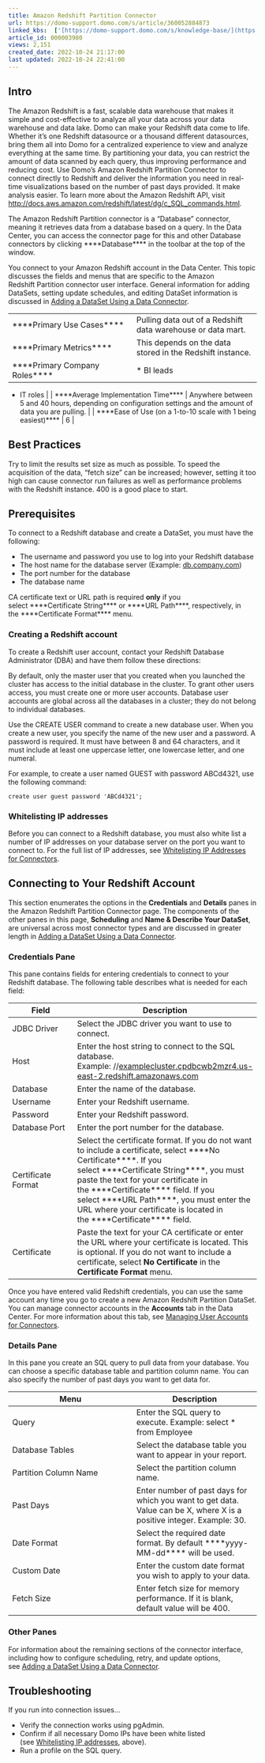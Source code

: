 ```yaml
---
title: Amazon Redshift Partition Connector
url: https://domo-support.domo.com/s/article/360052884873
linked_kbs:  ['[https://domo-support.domo.com/s/knowledge-base/](https://domo-support.domo.com/s/knowledge-base/)', '[https://domo-support.domo.com/s/](https://domo-support.domo.com/s/)', '[https://domo-support.domo.com/s/topic/0TO5w000000ZammGAC](https://domo-support.domo.com/s/topic/0TO5w000000ZammGAC)', '[https://domo-support.domo.com/s/topic/0TO5w000000ZanLGAS](https://domo-support.domo.com/s/topic/0TO5w000000ZanLGAS)', '[https://domo-support.domo.com/s/topic/0TO5w000000ZapAGAS](https://domo-support.domo.com/s/topic/0TO5w000000ZapAGAS)', '[https://domo-support.domo.com/s/article/360042926274](https://domo-support.domo.com/s/article/360042926274)', '[https://domo-support.domo.com/s/article/360043630093](https://domo-support.domo.com/s/article/360043630093)', '[https://domo-support.domo.com/s/article/360042926054](https://domo-support.domo.com/s/article/360042926054)', '[https://domo-support.domo.com/s/article/360052884873](https://domo-support.domo.com/s/article/360052884873)', '[https://domo-support.domo.com/s/topic/0TO5w000000ZapAGAS/partition-connectors](https://domo-support.domo.com/s/topic/0TO5w000000ZapAGAS/partition-connectors)', '[https://domo-support.domo.com/s/article/360043429933](https://domo-support.domo.com/s/article/360043429933)', '[https://domo-support.domo.com/s/article/360043429953](https://domo-support.domo.com/s/article/360043429953)', '[https://domo-support.domo.com/s/article/360042925494](https://domo-support.domo.com/s/article/360042925494)', '[https://domo-support.domo.com/s/article/4408174643607](https://domo-support.domo.com/s/article/4408174643607)', '[https://domo-support.domo.com/s/article/360043429913](https://domo-support.domo.com/s/article/360043429913)', '[https://domo-support.domo.com/s/login/](https://domo-support.domo.com/s/login/)']
article_id: 000003980
views: 2,151
created_date: 2022-10-24 21:17:00
last updated: 2022-10-24 22:41:00
---
```




Intro
-----


The Amazon Redshift is a fast, scalable data warehouse that makes it simple and cost-effective to analyze all your data across your data warehouse and data lake. Domo can make your Redshift data come to life. Whether it's one Redshift datasource or a thousand different datasources, bring them all into Domo for a centralized experience to view and analyze everything at the same time. By partitioning your data, you can restrict the amount of data scanned by each query, thus improving performance and reducing cost. Use Domo's Amazon Redshift Partition Connector to connect directly to Redshift and deliver the information you need in real-time visualizations based on the number of past days provided. It make analysis easier. To learn more about the Amazon Redshift API, visit [http://docs.aws.amazon.com/redshift/latest/dg/c\_SQL\_commands.html](http://docs.aws.amazon.com/redshift/latest/dg/c_SQL_commands.html "http://docs.aws.amazon.com/redshift/latest/dg/c_SQL_commands.html").


The Amazon Redshift Partition connector is a "Database" connector, meaning it retrieves data from a database based on a query. In the Data Center, you can access the connector page for this and other Database connectors by clicking ****Database**** in the toolbar at the top of the window.


You connect to your Amazon Redshift account in the Data Center. This topic discusses the fields and menus that are specific to the Amazon Redshift Partition connector user interface. General information for adding DataSets, setting update schedules, and editing DataSet information is discussed in [Adding a DataSet Using a Data Connector](/s/article/360042926274).




|  |  |
| --- | --- |
| ****Primary Use Cases**** | Pulling data out of a Redshift data warehouse or data mart. |
| ****Primary Metrics**** | This depends on the data stored in the Redshift instance. |
| ****Primary Company Roles**** | * BI leads
* IT roles
 |
| ****Average Implementation Time**** | Anywhere between 5 and 40 hours, depending on configuration settings and the amount of data you are pulling. |
| ****Ease of Use (on a 1-to-10 scale with 1 being easiest)**** | 6 |


Best Practices
--------------


Try to limit the results set size as much as possible. To speed the acquisition of the data, "fetch size" can be increased; however, setting it too high can cause connector run failures as well as performance problems with the Redshift instance. 400 is a good place to start.


Prerequisites
-------------


To connect to a Redshift database and create a DataSet, you must have the following:


* The username and password you use to log into your Redshift database
* The host name for the database server (Example: [db.company.com](http://db.company.com))
* The port number for the database
* The database name


CA certificate text or URL path is required **only** if you select ****Certificate String**** or ****URL Path****, respectively, in the ****Certificate Format**** menu.


### Creating a Redshift account


To create a Redshift user account, contact your Redshift Database Administrator (DBA) and have them follow these directions:  
   
 By default, only the master user that you created when you launched the cluster has access to the initial database in the cluster. To grant other users access, you must create one or more user accounts. Database user accounts are global across all the databases in a cluster; they do not belong to individual databases.  
   
 Use the CREATE USER command to create a new database user. When you create a new user, you specify the name of the new user and a password. A password is required. It must have between 8 and 64 characters, and it must include at least one uppercase letter, one lowercase letter, and one numeral.  
   
 For example, to create a user named GUEST with password ABCd4321, use the following command:  
   
 `create user guest password 'ABCd4321';`


### Whitelisting IP addresses


Before you can connect to a Redshift database, you must also white list a number of IP addresses on your database server on the port you want to connect to. For the full list of IP addresses, see [Whitelisting IP Addresses for Connectors](/s/article/360043630093 "Whitelisting IP Addresses for Connectors").


Connecting to Your Redshift Account
-----------------------------------


This section enumerates the options in the **Credentials** and **Details** panes in the Amazon Redshift Partition Connector page. The components of the other panes in this page, **Scheduling** and **Name & Describe Your DataSet**, are universal across most connector types and are discussed in greater length in [Adding a DataSet Using a Data Connector](/s/article/360042926274 "Adding a DataSet Using a Data Connector").


### Credentials Pane


This pane contains fields for entering credentials to connect to your Redshift database. The following table describes what is needed for each field:  




| Field | Description |
| --- | --- |
| JDBC Driver | Select the JDBC driver you want to use to connect. |
| Host | Enter the host string to connect to the SQL database. Example: //[examplecluster.cpdbcwb2mzr4.us-east-2.redshift.amazonaws.com](http://examplecluster.cpdbcwb2mzr4.us-east-2.redshift.amazonaws.com) |
| Database | Enter the name of the database. |
| Username | Enter your Redshift username. |
| Password | Enter your Redshift password. |
| Database Port | Enter the port number for the database. |
| Certificate Format | Select the certificate format. If you do not want to include a certificate, select ****No Certificate****. If you select ****Certificate String****, you must paste the text for your certificate in the ****Certificate**** field. If you select ****URL Path****, you must enter the URL where your certificate is located in the ****Certificate**** field. |
| Certificate | Paste the text for your CA certificate or enter the URL where your certificate is located. This is optional. If you do not want to include a certificate, select **No Certificate** in the **Certificate Format** menu. |


Once you have entered valid Redshift credentials, you can use the same account any time you go to create a new Amazon Redshift Partition DataSet. You can manage connector accounts in the **Accounts** tab in the Data Center. For more information about this tab, see [Managing User Accounts for Connectors](/s/article/360042926054 "Managing User Accounts for Connectors").


### Details Pane


In this pane you create an SQL query to pull data from your database. You can choose a specific database table and partition column name. You can also specify the number of past days you want to get data for.




| Menu | Description |
| --- | --- |
| Query | Enter the SQL query to execute. Example: select \* from Employee |
| Database Tables | Select the database table you want to appear in your report. |
| Partition Column Name | Select the partition column name. |
| Past Days | Enter number of past days for which you want to get data. Value can be X, where X is a positive integer. Example: 30. |
| Date Format | Select the required date format. By default ****yyyy-MM-dd**** will be used. |
| Custom Date | Enter the custom date format you wish to apply to your data. |
| Fetch Size | Enter fetch size for memory performance. If it is blank, default value will be 400. |


### Other Panes


For information about the remaining sections of the connector interface, including how to configure scheduling, retry, and update options, see [Adding a DataSet Using a Data Connector](/s/article/360042926274).


Troubleshooting
---------------


If you run into connection issues...


* Verify the connection works using pgAdmin.
* Confirm if all necessary Domo IPs have been white listed (see [Whitelisting IP addresses](#h_01EFFRW6HRBRRN2PQKB90H9HTH "Amazon Redshift Partition Connector"), above).
* Run a profile on the SQL query.
